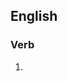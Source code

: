 ==English==

===Verb===
{{head|en|present participle}}

# {{present participle of|reimpose|lang=en|nocat=1}}